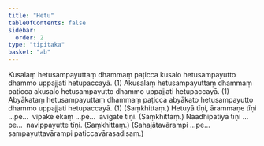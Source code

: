 ```yaml
---
title: "Hetu"
tableOfContents: false
sidebar:
  order: 2
type: "tipitaka"
basket: "ab"
---
```



<DynamicBreadcrumb />

<Division number="10">

<Paragraph number="966">
Kusalaṃ hetusampayuttaṃ dhammaṃ paṭicca kusalo hetusampayutto dhammo uppajjati hetupaccayā. (1)
</Paragraph>

<Paragraph number="967">
Akusalaṃ hetusampayuttaṃ dhammaṃ paṭicca akusalo hetusampayutto dhammo uppajjati hetupaccayā. (1)
</Paragraph>

<Paragraph number="968">
Abyākataṃ hetusampayuttaṃ dhammaṃ paṭicca abyākato hetusampayutto dhammo uppajjati hetupaccayā. (1) (Saṃkhittaṃ.)
</Paragraph>

</Division>
<Division number="11">

<Paragraph number="969">
Hetuyā tīṇi, ārammaṇe tīṇi …pe…  vipāke ekaṃ …pe…  avigate tīṇi. (Saṃkhittaṃ.)
</Paragraph>

<Paragraph number="970">
Naadhipatiyā tīṇi …pe…  navippayutte tīṇi. (Saṃkhittaṃ.)
</Paragraph>

<Paragraph number="971">
(Sahajātavārampi …pe…  sampayuttavārampi paṭiccavārasadisaṃ.)
</Paragraph>
</Division>